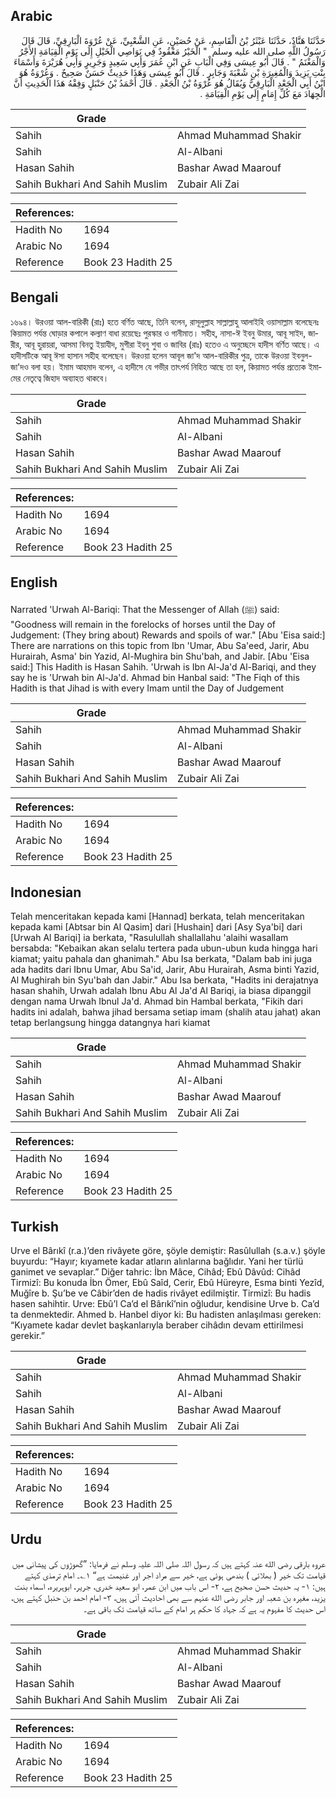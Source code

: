 ## Arabic


<div dir="rtl" lang="ar" style={{fontSize:'larger',backgroundColor:'#f8f9fa',padding:20}}>
حَدَّثَنَا هَنَّادٌ، حَدَّثَنَا عَبْثَرُ بْنُ الْقَاسِمِ، عَنْ حُصَيْنٍ، عَنِ الشَّعْبِيِّ، عَنْ عُرْوَةَ الْبَارِقِيِّ، قَالَ قَالَ رَسُولُ اللَّهِ صلى الله عليه وسلم ‏ "‏ الْخَيْرُ مَعْقُودٌ فِي نَوَاصِي الْخَيْلِ إِلَى يَوْمِ الْقِيَامَةِ الأَجْرُ وَالْمَغْنَمُ ‏"‏ ‏.‏ قَالَ أَبُو عِيسَى وَفِي الْبَابِ عَنِ ابْنِ عُمَرَ وَأَبِي سَعِيدٍ وَجَرِيرٍ وَأَبِي هُرَيْرَةَ وَأَسْمَاءَ بِنْتِ يَزِيدَ وَالْمُغِيرَةِ بْنِ شُعْبَةَ وَجَابِرٍ ‏.‏ قَالَ أَبُو عِيسَى وَهَذَا حَدِيثٌ حَسَنٌ صَحِيحٌ ‏.‏ وَعُرْوَةُ هُوَ ابْنُ أَبِي الْجَعْدِ الْبَارِقِيُّ وَيُقَالُ هُوَ عُرْوَةُ بْنُ الْجَعْدِ ‏.‏ قَالَ أَحْمَدُ بْنُ حَنْبَلٍ وَفِقْهُ هَذَا الْحَدِيثِ أَنَّ الْجِهَادَ مَعَ كُلِّ إِمَامٍ إِلَى يَوْمِ الْقِيَامَةِ ‏.‏
</div>
<div style={{backgroundColor:'#f8f9fa',padding:20, marginBottom: 10}}><table> <thead> <tr> <th>Grade</th> <th></th> </tr> </thead> <tbody> <tr><td>Sahih</td><td>Ahmad Muhammad Shakir</td></tr><tr><td>Sahih</td><td>Al-Albani</td></tr><tr><td>Hasan Sahih</td><td>Bashar Awad Maarouf</td></tr><tr><td>Sahih Bukhari And Sahih Muslim</td><td>Zubair Ali Zai</td></tr></tbody></table><table> <thead> <tr> <th>References:</th> <th></th> </tr> </thead> <tbody><tr><td>Hadith No</td><td>1694</td></tr><tr><td>Arabic No</td><td>1694</td></tr><tr><td>Reference</td><td>Book 23 Hadith 25</td></tr></tbody></table></div>

## Bengali


<div dir="ltr" lang="bn" style={{fontSize:'larger',backgroundColor:'#f8f9fa',padding:20}}>
১৬৯৪। উরওয়া আল-বারিকী (রাঃ) হতে বর্ণিত আছে, তিনি বলেন, রাসূলুল্লাহ সাল্লাল্লাহু আলাইহি ওয়াসাল্লাম বলেছেনঃ কিয়ামত পর্যন্ত ঘোড়ার কপালে কল্যাণ বাধা রয়েছেঃ পুরস্কার ও গানীমাত। সহীহ, নাসা-ঈ ইবনু উমার, আবূ সাইদ, জারীর, আবূ হুরায়রা, আসমা বিনতু ইয়াযীদ, মুগীরা ইবনু শুবা ও জাবির (রাঃ) হতেও এ অনুচ্ছেদে হাদীস বর্ণিত আছে। এ হাদীসটিকে আবূ ঈসা হাসান সহীহ বলেছেন। উরওয়া হলেন আবূল জা'দ আল-বারিকীর পুত্র, তাকে উরওয়া ইবনুল-জা'দও বলা হয়। ইমাম আহমাদ বলেন, এ হাদীসে যে গভীর তাৎপর্য নিহিত আছে তা হল, কিয়ামত পর্যন্ত প্রত্যেক ইমামের নেতৃত্বে জিহাদ অব্যাহত থাকবে।
</div>
<div style={{backgroundColor:'#f8f9fa',padding:20, marginBottom: 10}}><table> <thead> <tr> <th>Grade</th> <th></th> </tr> </thead> <tbody> <tr><td>Sahih</td><td>Ahmad Muhammad Shakir</td></tr><tr><td>Sahih</td><td>Al-Albani</td></tr><tr><td>Hasan Sahih</td><td>Bashar Awad Maarouf</td></tr><tr><td>Sahih Bukhari And Sahih Muslim</td><td>Zubair Ali Zai</td></tr></tbody></table><table> <thead> <tr> <th>References:</th> <th></th> </tr> </thead> <tbody><tr><td>Hadith No</td><td>1694</td></tr><tr><td>Arabic No</td><td>1694</td></tr><tr><td>Reference</td><td>Book 23 Hadith 25</td></tr></tbody></table></div>

## English


<div dir="ltr" lang="en" style={{fontSize:'larger',backgroundColor:'#f8f9fa',padding:20}}>
Narrated 'Urwah Al-Bariqi: That the Messenger of Allah (ﷺ) said: "Goodness will remain in the forelocks of horses until the Day of Judgement: (They bring about) Rewards and spoils of war." [Abu 'Eisa said:] There are narrations on this topic from Ibn 'Umar, Abu Sa'eed, Jarir, Abu Hurairah, Asma' bin Yazid, Al-Mughira bin Shu'bah, and Jabir. [Abu 'Eisa said:] This Hadith is Hasan Sahih. 'Urwah is Ibn Al-Ja'd Al-Bariqi, and they say he is 'Urwah bin Al-Ja'd. Ahmad bin Hanbal said: "The Fiqh of this Hadith is that Jihad is with every Imam until the Day of Judgement
</div>
<div style={{backgroundColor:'#f8f9fa',padding:20, marginBottom: 10}}><table> <thead> <tr> <th>Grade</th> <th></th> </tr> </thead> <tbody> <tr><td>Sahih</td><td>Ahmad Muhammad Shakir</td></tr><tr><td>Sahih</td><td>Al-Albani</td></tr><tr><td>Hasan Sahih</td><td>Bashar Awad Maarouf</td></tr><tr><td>Sahih Bukhari And Sahih Muslim</td><td>Zubair Ali Zai</td></tr></tbody></table><table> <thead> <tr> <th>References:</th> <th></th> </tr> </thead> <tbody><tr><td>Hadith No</td><td>1694</td></tr><tr><td>Arabic No</td><td>1694</td></tr><tr><td>Reference</td><td>Book 23 Hadith 25</td></tr></tbody></table></div>

## Indonesian


<div dir="ltr" lang="id" style={{fontSize:'larger',backgroundColor:'#f8f9fa',padding:20}}>
Telah menceritakan kepada kami [Hannad] berkata, telah menceritakan kepada kami [Abtsar bin Al Qasim] dari [Hushain] dari [Asy Sya'bi] dari [Urwah Al Bariqi] ia berkata, "Rasulullah shallallahu 'alaihi wasallam bersabda: "Kebaikan akan selalu tertera pada ubun-ubun kuda hingga hari kiamat; yaitu pahala dan ghanimah." Abu Isa berkata, "Dalam bab ini juga ada hadits dari Ibnu Umar, Abu Sa'id, Jarir, Abu Hurairah, Asma binti Yazid, Al Mughirah bin Syu'bah dan Jabir." Abu Isa berkata, "Hadits ini derajatnya hasan shahih, Urwah adalah Ibnu Abu Al Ja'd Al Bariqi, ia biasa dipanggil dengan nama Urwah Ibnul Ja'd. Ahmad bin Hambal berkata, "Fikih dari hadits ini adalah, bahwa jihad bersama setiap imam (shalih atau jahat) akan tetap berlangsung hingga datangnya hari kiamat
</div>
<div style={{backgroundColor:'#f8f9fa',padding:20, marginBottom: 10}}><table> <thead> <tr> <th>Grade</th> <th></th> </tr> </thead> <tbody> <tr><td>Sahih</td><td>Ahmad Muhammad Shakir</td></tr><tr><td>Sahih</td><td>Al-Albani</td></tr><tr><td>Hasan Sahih</td><td>Bashar Awad Maarouf</td></tr><tr><td>Sahih Bukhari And Sahih Muslim</td><td>Zubair Ali Zai</td></tr></tbody></table><table> <thead> <tr> <th>References:</th> <th></th> </tr> </thead> <tbody><tr><td>Hadith No</td><td>1694</td></tr><tr><td>Arabic No</td><td>1694</td></tr><tr><td>Reference</td><td>Book 23 Hadith 25</td></tr></tbody></table></div>

## Turkish


<div dir="ltr" lang="tr" style={{fontSize:'larger',backgroundColor:'#f8f9fa',padding:20}}>
Urve el Bârıkî (r.a.)’den rivâyete göre, şöyle demiştir: Rasûlullah (s.a.v.) şöyle buyurdu: “Hayır; kıyamete kadar atların alınlarına bağlıdır. Yani her türlü ganimet ve sevaplar.” Diğer tahric: İbn Mâce, Cihâd; Ebû Dâvûd: Cihâd Tirmizî: Bu konuda İbn Ömer, Ebû Saîd, Cerir, Ebû Hüreyre, Esma binti Yezîd, Muğîre b. Şu’be ve Câbir’den de hadis rivâyet edilmiştir. Tirmizî: Bu hadis hasen sahihtir. Urve: Ebû’l Ca’d el Bârıkî’nin oğludur, kendisine Urve b. Ca’d ta denmektedir. Ahmed b. Hanbel diyor ki: Bu hadisten anlaşılması gereken: “Kıyamete kadar devlet başkanlarıyla beraber cihâdın devam ettirilmesi gerekir.”
</div>
<div style={{backgroundColor:'#f8f9fa',padding:20, marginBottom: 10}}><table> <thead> <tr> <th>Grade</th> <th></th> </tr> </thead> <tbody> <tr><td>Sahih</td><td>Ahmad Muhammad Shakir</td></tr><tr><td>Sahih</td><td>Al-Albani</td></tr><tr><td>Hasan Sahih</td><td>Bashar Awad Maarouf</td></tr><tr><td>Sahih Bukhari And Sahih Muslim</td><td>Zubair Ali Zai</td></tr></tbody></table><table> <thead> <tr> <th>References:</th> <th></th> </tr> </thead> <tbody><tr><td>Hadith No</td><td>1694</td></tr><tr><td>Arabic No</td><td>1694</td></tr><tr><td>Reference</td><td>Book 23 Hadith 25</td></tr></tbody></table></div>

## Urdu


<div dir="rtl" lang="ur" style={{fontSize:'larger',backgroundColor:'#f8f9fa',padding:20}}>
عروہ بارقی رضی الله عنہ کہتے ہیں کہ رسول اللہ صلی اللہ علیہ وسلم نے فرمایا: ”گھوڑوں کی پیشانی میں قیامت تک خیر ( بھلائی ) بندھی ہوئی ہے، خیر سے مراد اجر اور غنیمت ہے“ ۱؎۔ امام ترمذی کہتے ہیں: ۱- یہ حدیث حسن صحیح ہے، ۲- اس باب میں ابن عمر، ابو سعید خدری، جریر، ابوہریرہ، اسماء بنت یزید، مغیرہ بن شعبہ اور جابر رضی الله عنہم سے بھی احادیث آئی ہیں، ۳- امام احمد بن حنبل کہتے ہیں، اس حدیث کا مفہوم یہ ہے کہ جہاد کا حکم ہر امام کے ساتھ قیامت تک باقی ہے۔
</div>
<div style={{backgroundColor:'#f8f9fa',padding:20, marginBottom: 10}}><table> <thead> <tr> <th>Grade</th> <th></th> </tr> </thead> <tbody> <tr><td>Sahih</td><td>Ahmad Muhammad Shakir</td></tr><tr><td>Sahih</td><td>Al-Albani</td></tr><tr><td>Hasan Sahih</td><td>Bashar Awad Maarouf</td></tr><tr><td>Sahih Bukhari And Sahih Muslim</td><td>Zubair Ali Zai</td></tr></tbody></table><table> <thead> <tr> <th>References:</th> <th></th> </tr> </thead> <tbody><tr><td>Hadith No</td><td>1694</td></tr><tr><td>Arabic No</td><td>1694</td></tr><tr><td>Reference</td><td>Book 23 Hadith 25</td></tr></tbody></table></div>